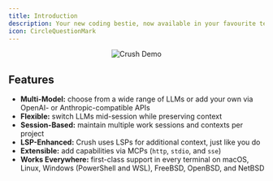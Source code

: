```yaml
---
title: Introduction
description: Your new coding bestie, now available in your favourite terminal. Your tools, your code, and your workflows, wired into your LLM of choice.
icon: CircleQuestionMark
---
```





<p align="center"><Image unoptimized width={700} height={700} alt="Crush Demo" src="https://github.com/user-attachments/assets/58280caf-851b-470a-b6f7-d5c4ea8a1968" /></p>

## Features

- **Multi-Model:** choose from a wide range of LLMs or add your own via OpenAI- or Anthropic-compatible APIs
- **Flexible:** switch LLMs mid-session while preserving context
- **Session-Based:** maintain multiple work sessions and contexts per project
- **LSP-Enhanced:** Crush uses LSPs for additional context, just like you do
- **Extensible:** add capabilities via MCPs (`http`, `stdio`, and `sse`)
- **Works Everywhere:** first-class support in every terminal on macOS, Linux, Windows (PowerShell and WSL), FreeBSD, OpenBSD, and NetBSD
